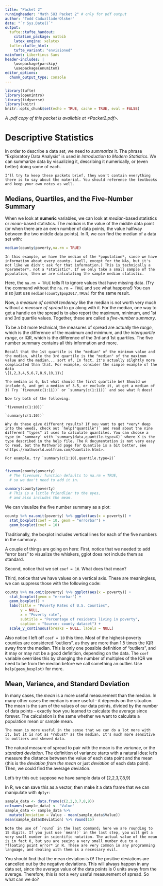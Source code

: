 ```yaml
---
title: "Packet 2"
runningheader: "Math 583 Packet 2" # only for pdf output
author: "Todd CadwalladerOlsker"
date: "`r Sys.Date()`"
output:
  tufte::tufte_handout:
    citation_package: natbib
    latex_engine: xelatex
  tufte::tufte_html:
    tufte_variant: "envisioned"
mainfont: Libertinus Sans
header-includes: |
    \usepackage{parskip}
    \usepackage{enumitem}
editor_options: 
  chunk_output_type: console
---
```


```r
library(tufte)
library(openintro)
library(tidyverse)
library(knitr)
knitr::opts_chunk$set(echo = TRUE, cache = TRUE, eval = FALSE)
```

*A .pdf copy of this packet is available at <Packet2.pdf>.*

# Descriptive Statistics

In order to describe a data set, we need to *summarize* it. The phrase "Exploratory Data Analysis" is used in *Introduction to Modern Statistics*. We can summarize data by visualizing it, describing it numerically, or (even better) doing some of each. 

```marginfigure
I'll try to keep these packets brief, they won't contain everything there is to say about the material. You should reference the textbooks and keep your own notes as well.
```

## Medians, Quartiles, and the Five-Number Summary

When we look at **numeric** variables, we can look at *median*-based statistics or *mean*-based statistics. The *median* is the value of the middle data point (or when there are an even number of data points, the value halfway between the two middle data points). In R, we can find the median of a data set with:

```r
median(county$poverty,na.rm = TRUE)
```

```marginfigure
In this example, we have the median of the *population*, since we have information about every county. (well, except for the NAs, but it's not like we didn't ask for that information.) This is technically a *parameter*, not a *statistic*. If we only take a small sample of the population, then we are calculating the sample median statistic.
```

Here, the `na.rm = TRUE` tells R to ignore values that have missing data. (Try the command without the `na.rm = TRUE` and see what happens!) You can also just use `median(county$pop2017,TRUE)` for the same result.

Now, a *measure of central tendency* like the median is not worth very much without a *measure of spread* to go along with it. For the median, one way to get a handle on the spread is to also report the maximum, minimum, and 1st and 3rd quartile values. Together, these are called a *five-number summary*. 

To be a bit more technical, the measures of spread are actually the *range*, which is the difference of the maximum and minimum, and the *interquartile range*, or IQR, which is the difference of the 3rd and 1st quartiles. The five number summary contains all this information and more.

```marginfigure
Recall that the 1st quartile is the "median" of the minimum value and the median, while the 3rd quartile is the "median" of the maximum value and the median... sort of. In fact, it's actually silghtly more complicated than that. For example, consider the simple example of the data
\[1,2,3,4,5,6,7,8,9,10,11\]

The median is 6, but what should the first quartile be? Should we include 6, and get a median of 3.5, or exclude it, at get a median of 3? Try `fivenum(c(1:11))` or `summary(c(1:11))` and see what R does!

Now try both of the following:

`fivenum(c(1:10))`

`summary(c(1:10))`

Why do these give different results? If you want to get *very* deep into the weeds, check out `help("quantile")` and read about the nine different "types" it uses to calculate quantiles. You can choose a type in `summary` with `summary(data,quantile.type=X)` where X is the type described in the help file. The R documentation is not very easy to read, but the Mathworld page for Quantile is a bit better, see <https://mathworld.wolfram.com/Quantile.html>. 

For example, try `summary(c(1:10),quantile.type=2)`


```

```r
fivenum(county$poverty) 
  # The fivenum() function defaults to na.rm = TRUE,
  # so we don't need to add it in.

summary(county$poverty) 
  # This is a little friendlier to the eyes, 
  # and also includes the mean.
```

We can visualize the five number summary as a plot:

```r
county %>% na.omit(poverty) %>% ggplot(aes(x = poverty)) +
  stat_boxplot(coef = 10, geom = "errorbar") + 
  geom_boxplot(coef = 10)
```

Traditionally, the boxplot includes vertical lines for each of the five numbers in the summary.

A couple of things are going on here: First, notice that we needed to add "error bars" to visualize the whiskers, gglot does not include them as standard. 

Second, notice that we set `coef = 10`. What does that mean? 

Third, notice that we have values on a vertical axis. These are meaningless, we can suppress those with the following code: 

```r
county %>% na.omit(poverty) %>% ggplot(aes(x = poverty)) +
  stat_boxplot(geom = "errorbar") + 
  geom_boxplot() +
  labs(title = "Poverty Rates of U.S. Counties",
       y = NULL, 
       x = "Poverty rate",
       subtitle = "Percentage of residents living in poverty",
       caption = "Source: county dataset") +
  scale_y_continuous(breaks = NULL, labels = NULL)
```

Also notice I left off `coef = 10` this time. Most of the highest-poverty counties are considered "outliers", as they are more than 1.5 times the IQR away from the median. This is only one possible definition of "outliers", and it may or may not be a good definition, depending on the data. The `coef` variable overrides this by changing the number of multiples of the IQR we need to be from the median before we call something an outlier. Use `help(geom_boxplot)` for more.


## Mean, Variance, and Standard Deviation

In many cases, the *mean* is a more useful measurement than the median. In many other cases the median is more useful -- it depends on the situation. The mean is the sum of the values of our data points, divided by the number of data points -- exactly how you learned to calculate the average since forever. The calculation is the same whether we want to calculate a population mean or sample mean.

```marginfigure
The mean is more useful in the sense that we can do a lot more with it, but it is not as *robust* as the median. It's much more sensitive to outliers and skewed data.
```

The natural measure of spread to pair with the mean is the *variance*, or the *standard deviation*. The definition of variance starts with a natural idea: let's measure the distance between the value of each data point and the mean (this is the *deviation from the mean* or just *deviation* of each data point). Then, we could find the average deviation. 

Let's try this out: suppose we have sample data of 
\[2,2,3,7,8,9\]

In R, we can save this as a vector, then make it a data frame that we can manipulate with `dplyr`:

```r
sample_data <- data.frame(c(2,2,3,7,8,9))
colnames(sample_data) <- "Value"
sample_data <- sample_data %>% 
  mutate(Deviation = Value - mean(sample_data$Value))
mean(sample_data$Deviation) %>% round(15)
```

```marginfigure
Note the use of `round` in the last command; here we are rounding to 15 digits. If you just use `mean()` in the last step, you will get a very small number in scientific notation. The actual value of the mean is in fact 0, but you are seeing a very small number due to a *floating point error* in R. These are very common in any programming language, and dealing with them is a necessary evil.
```

You should find that the mean deviation is 0! The positive deviations are cancelled out by the negative deviations. This will always happen in any data set, since the average value of the data points is 0 units away from the average. Therefore, this is not a very useful measurement of spread. So what can we do?